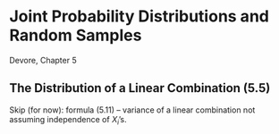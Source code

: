 # Joint Probability Distributions and Random Samples {#chap5}

Devore, Chapter 5

## The Distribution of a Linear Combination (5.5) {-}

Skip (for now): formula (5.11) -- variance of a linear combination not assuming independence of $X_i$'s.



